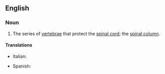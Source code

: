 ==English==

===Noun===
{{wikipedia}}
{{en-noun|sg=[[vertebral]] [[column]]}}

# {{skeleton}} The series of [[vertebra]]e that protect the [[spinal cord]]; the [[spinal column]].

====Translations====
{{trans-top|vertebral column}}
*Italian: {{t|it|colonna vertebrale|f}}
{{trans-mid}}
*Spanish: {{t+|es|columna vertebral|f}}
{{trans-bottom}}